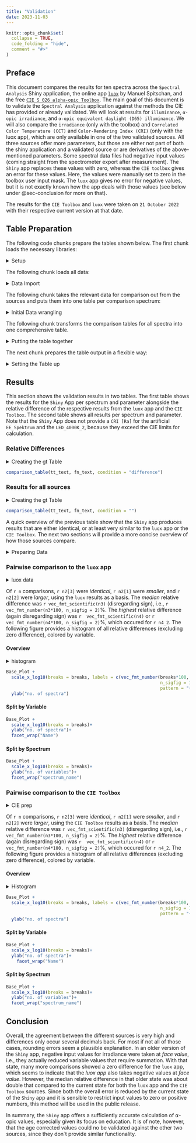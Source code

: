 ```yaml
---
title: "Validation"
date: 2023-11-03
---
```


```r
knitr::opts_chunk$set(
  collapse = TRUE,
  code_folding = "hide",
  comment = "#>"
)
```

## Preface

This document compares the results for ten spectra across the `Spectral Analysis` Shiny application, the online app [`luox`](https://luox.app) by Manuel Spitschan, and the free [`CIE S 026 alpha-opic Toolbox`](https://files.cie.co.at/CIE%20S%20026%20alpha-opic%20Toolbox%20User%20Guide.pdf). The main goal of this document is to validate the `Spectral Analysis` application against the methods the CIE has provided or already validated. We will look at results for `illuminance`, `α-opic irradiance`, and `α-opic equivalent daylight (D65) illuminance`. We will also compare the `irradiance` (only with the toolbox) and `Correlated Color Temperature (CCT)` and `Color-Rendering Index (CRI)` (only with the luox app), which are only available in one of the two validated sources. All three sources offer more parameters, but those are either not part of both the shiny application and a validated source or are derivatives of the above-mentioned parameters. Some spectral data files had negative input values (coming straight from the spectrometer export after measurement). The `Shiny` app replaces these values with zero, whereas the `CIE toolbox` gives an error for these values. Here, the values were manually set to zero in the toolbox user input mask. The `luox` app gives no error for negative values, but it is not exactly known how the app deals with those values (see below under @sec-conclusion for more on that).

The results for the `CIE Toolbox` and `luox` were taken on `21 October 2022` with their respective current version at that date.

## Table Preparation

The following code chunks prepare the tables shown below. The first chunk loads the necessary libraries:

<details><summary> Setup </summary> 
```r

#Setup code, data import, initial data selection to get to one comparison file
#read all libraries
library(dplyr)
library(purrr)
library(ggplot2)
library(tibble)
library(readr)
library(stringr)
library(tidyr)
library(readxl)
library(magick)
library(gt)
library(here)
library(cowplot)

#Plottheme
theme_set(theme_cowplot(font_size = 10, font_family = "sans"))

```
</details> 

The following chunk loads all data:

<details><summary> Data Import </summary> 
```r
#Data Import -------------------

##read all filenames and paths of spectra
spectra <- 
  tibble(
    file_names = list.files("./Original_Spectra"),
    file_path = paste0("./Original_Spectra/", list.files("./Original_Spectra"))
    )

##read the csv-files to that spectra
spectra <- 
  spectra %>% 
  rowwise() %>% 
  mutate(Spectrum = list(read_csv(file_path)))

##create a name column 
spectra <- 
  spectra %>% 
  mutate(spectrum_name = str_replace(file_names, ".csv", ""))

##read the results from the luox app
spectra <- 
  spectra %>% 
  rowwise() %>% 
  mutate(
    luox = list(
      read_csv(
        paste0("./Results_Luox_2022-10-21/", spectrum_name, 
               "/download-calc.csv")
        )
      )
    )

##read the results from the shiny app
###filepath
excel_file_path <- function(spectrum_name) {
  paste0(
    "./Results_ShinyApp/",
    {{ spectrum_name }}, 
    "/",
    {{ spectrum_name }}, 
    "_9_2022-10-20.xlsx"
    )
}
###list for each worksheet in the excel-file
spectra <- 
  spectra %>% 
  rowwise() %>% 
  mutate(
    shiny = list(
      list(
        Radiometrie = read_xlsx(
          excel_file_path(spectrum_name), 
          sheet = "Radiometrie"
          ),
        Photometrie = read_xlsx(
          excel_file_path(spectrum_name), 
          sheet = "Photometrie"
          ),
        Alpha = read_xlsx(
          excel_file_path(spectrum_name), 
          sheet = "Alpha-opisch"
          )
        )
      )
    ) 

##read the results from the CIE toolbox
spectra <- 
  spectra %>% 
  rowwise() %>% 
  mutate(
    toolbox = list(
      read_xlsx(
        paste0(
          "./Results_CIE_Toolbox/", 
          spectrum_name, 
          "/CIE S 026 alpha-opic Toolbox.xlsx"
          ), 
        sheet = "Outputs"
        )
      )
    )


```
</details> 

The following chunk takes the relevant data for comparison out from the sources and puts them into one table per comparison spectrum:

<details><summary> Initial Data wrangling </summary> 
```r

#Initial Data wrangling -------------------
##take the relevant datapoints from the luox results
### the relevant data in the luox results are in column 2, rows 1, 6 to 15, 22, 
### and 24
locations_luox <- c(1, 6:15, 22, 24)
spectra <- 
  spectra %>% 
  rowwise() %>% 
  mutate(
    excerpt = list(
      tibble(
        Name = luox %>% pull(1) %>% .[locations_luox],
        Results_luox = luox %>% pull(2) %>% .[locations_luox]
        )
      )
    )

###Add a row for irradiance, which is missing in the luox output
spectra <- 
  spectra %>% 
  mutate(
    excerpt = list(
      rbind(
        excerpt[1:11,], 
        c("Irradiance (mW ⋅ m⁻²)", NA), 
        excerpt[12:13,]
        )
      ),
    excerpt = list(
      excerpt %>% mutate(Results_luox = as.numeric(Results_luox))
    )
    )

##extract the relevant datapoints from the shiny app
### the relevant data in the shiny app results are in the list 
### - "Photometrie", column 3, row 1, 
### - "Alpha", column 3 to 7, row 1 to 2 (the order has to be adjusted in order 
###to match the luox data frame)
### - "Radiometrie, column 3, row 1, 
### - "Photometrie", column 3, row 4 to 5
shiny_extract <- function(data, sheet, column = Wert, rows) {
  data %>% .[[sheet]] %>% pull({{ column }}) %>% .[rows]
}
spectra <- 
  spectra %>% 
  rowwise() %>% 
  mutate(
    excerpt = list(
      cbind(
        excerpt[1],
        tibble(
        Results_shiny = as.numeric(
          c(
            shiny_extract(
              data = shiny, sheet = "Photometrie", rows = 1),
            shiny_extract(
              data = shiny, sheet = "Alpha", column = "Cyanopsin", rows = 2),
            shiny_extract(
              data = shiny, sheet = "Alpha", column = "Chloropsin", rows = 2),
            shiny_extract(
              data = shiny, sheet = "Alpha", column = "Erythropsin", rows = 2),
            shiny_extract(
              data = shiny, sheet = "Alpha", column = "Rhodopsin", rows = 2),
            shiny_extract(
              data = shiny, sheet = "Alpha", column = "Melanopsin", rows = 2),
            shiny_extract(
              data = shiny, sheet = "Alpha", column = "Cyanopsin", rows = 1),
            shiny_extract(
              data = shiny, sheet = "Alpha", column = "Chloropsin", rows = 1),
            shiny_extract(
              data = shiny, sheet = "Alpha", column = "Erythropsin", rows = 1),
            shiny_extract(
              data = shiny, sheet = "Alpha", column = "Rhodopsin", rows = 1),
            shiny_extract(
              data = shiny, sheet = "Alpha", column = "Melanopsin", rows = 1),
            shiny_extract(
              data = shiny, sheet = "Radiometrie", rows = 1),
            shiny_extract(
              data = shiny, sheet = "Photometrie", rows = c(4, 5))
            )
          )
        ),
        excerpt[2]
        )
      )
  )

##extract the relevant datapoints from the CIE Toolbox
### the relevant data in the toolbox are in 
### column 3, row 14
### column 1 to 5, row 20-> needs to be multiplied by a factor of 1000 to be in 
### mW, to which the other sources are scaled.
### column 1 to 5, row 32
### column 1, row 14 -> needs to be multiplied by a factor of 1000 to be in mW, 
### to which the other sources are scaled.
spectra <- 
  spectra %>% 
  mutate(
    excerpt = list(
      cbind(
        excerpt,
        tibble(
          Results_toolbox = as.numeric(
            c(
              toolbox %>% pull(3) %>% .[14],
              toolbox %>% {as.vector(.[20,])} %>% as.numeric %>% 
                magrittr::multiply_by(1000),
              toolbox %>% {as.vector(.[32,])},
              toolbox %>% pull(1) %>% .[14] %>% as.numeric %>% 
                magrittr::multiply_by(1000),
              NA, NA
              )
            )
          )
        )
      )
    )






```
</details> 

The following chunk transforms the comparison tables for all spectra into one comprehensive table.

<details><summary> Putting the table together </summary> 
```r
#Putting the table together -------------------
##create a function that calculates the relative difference between the shiny 
##app-results, and another source
Deviation <- function(Results, Results2){
  if(!is.na({{ Results }}) & !is.na({{ Results2 }})){
  res <- 1- {{ Results }} / {{ Results2 }}
  res2 <- vec_fmt_scientific(res)
  if(res < 0) {
    paste0('<div style="color:red">', res2, '</div>')
  }
  else if(res == 0 ) {
    paste0('<div style="color:green">', res2, '</div>')
  }
  else {
    paste0('<div style="color:blue">', res2, '</div>')
  }

  }
  else NA
}

##new dataframe, unnested data, columns for relative difference
Results <- 
  spectra %>% 
  select(spectrum_name, excerpt) %>% 
  unnest(excerpt) %>% 
  rowwise() %>% 
  mutate(Dev_luox = Deviation(Results_luox, Results_shiny),
         Dev_toolbox = Deviation(Results_toolbox, Results_shiny)
         )

##pivoting the dataframe wider, so that each spectrum has only one row
Results <- 
  Results %>% 
  pivot_wider(
    id_cols = spectrum_name, 
    names_from = Name, 
    values_from = c(Results_shiny:Dev_toolbox),
    names_sep = "."
    )

##adding a placeholder for the spectrum picture, with the filepath
###filepath
pdf_file_path <- function(spectrum_name) {
  paste0("<img src='Results_ShinyApp/",
    {{ spectrum_name }}, 
    "/",
    {{ spectrum_name }}, 
    "_1_Radiometrie_2022-10-20.png' style=\'height:80px;\'>"
    )
}
###splicing the dataframes together
Results <- cbind(Results[,1], as_tibble_col(
  pdf_file_path(spectra$spectrum_name), column_name = "Picture"), Results[,-1])

```
</details> 

The next chunk prepares the table output in a flexible way:

<details><summary> Setting the Table up </summary> 
```r
#setting the table up -------------------

##names for the merging
merging_names <- spectra$excerpt[[1]]$Name
merging_names2 <- spectra$excerpt[[1]]$Name %>% str_replace("\\(", "<br>\\(")

##column names for renaming
col_names <- paste0("Results_shiny.", merging_names)
##creating a list with one entry per variable, named after the column name (to 
##be renamed later)
renaming <- rbind(merging_names2)
names(renaming) <- col_names
renaming <- renaming %>% as.list()
renaming <- map(renaming, md)

#creating a list with cells not to format by decimals
number_fmt_col <- 
  Results %>% select(!starts_with("Dev") & !Picture & !spectrum_name) %>% 
  names()

##function that does the merging
merging <- function(data, Name, condition = "difference") {
  if(condition == "difference"){
  data %>% cols_merge(columns = ends_with(Name, ignore.case = FALSE),
             pattern = "<div style='color:lightgrey'>shiny:</div>{1}<div
             style='color:lightgrey'>luox:</div>{4}<div style='color:lightgrey'>
             toolbox:</div>{5}")
  }
  else {
      data %>% cols_merge(columns = ends_with(Name, ignore.case = FALSE),
             pattern = "<div style='color:lightgrey'>shiny:</div>{1}<div
             style='color:lightgrey'>luox:</div>{2}<div style='color:lightgrey'>
             toolbox:</div>{3}")
  }
}

#creating a function for the gt table
comparison_table <- function(tt_text, fn_text, condition) {
gtobj <- Results %>% 
  gt(rowname_col = c("spectrum_name")) %>% 
  tab_header(title = md(paste0("**Validation Results: ",tt_text , "**"))) %>% 
  tab_footnote(footnote = fn_text)

for(i in seq_along(merging_names)) {
  gtobj <- gtobj %>% merging(merging_names[i], condition = condition)
}

gtobj <- gtobj %>%   
  fmt_markdown(columns = everything()) %>%
  fmt_number(
    columns = all_of(number_fmt_col),
    decimals = 3,
    sep_mark = "",
    pattern = "{x}<br>"
    ) %>%
  cols_align(align = "center") %>% 
  cols_label(.list = renaming) %>%
  sub_missing(missing_text = md("---<br>")) %>% 
  cols_width(
    Picture ~px(150),
    everything() ~ px(80)
  ) %>% 
  opt_align_table_header(align = "left") %>% 
  tab_options(table.font.size = "9px")

gtobj

}

```
</details> 

## Results

This section shows the validation results in two tables. The first table shows the results for the `Shiny` App per spectrum and parameter alongside the relative difference of the respective results from the `luox` app and the `CIE Toolbox`. The second table shows all results per spectrum and parameter. Note that the `Shiny` App does not provide a `CRI [Ra]` for the artificial `EE_Spektrum` and the `LED_4000K_2`, because they exceed the CIE limits for calculation.

::: panel-tabset
### Relative Differences

<details><summary> Creating the gt Table </summary> 
```r
#creating the gtable -------------------

#text for the subtitle
fn_text <- 
  md(paste0(
    "The first number in every cell shows the Result from the *Shiny* app, ",
    "<br>the second number the **relative** difference of the respective ",
    "result from the *luox* app, <br>whereas the third number shows the same ",
    "for the result from the *CIE S026 Toolbox*. <br><a style='color:green'>",
    "green</a> values indicate a zero difference, <a style='color:red'>red</a>",
    " a negative difference, and <a style='color:blue'>blue</a> a positive ",
    "difference. <br>All *Shiny* values are rounded to three decimals. <br>", 
    "Missing values or pairwise comparisons are indicated by a ---."))

tt_text <- "Relative Differences"
```
</details> 
```r
comparison_table(tt_text, fn_text, condition = "difference")
```

### Results for all sources

<details><summary> Creating the gt Table </summary> 
```r

#creating the gtable -------------------

#text for the subtitle
fn_text <- md("The first number in every cell shows the Result from the *Shiny* 
              app, <br>the second number the result from the *luox* app, <br>
              whereas the third number shows the result from the *CIE S026 
              Toolbox*. <br>All values are rounded to three decimals. <br>
              Missing values are indicated by a ---.")

tt_text <- "All Results"
```
</details> 
```r
comparison_table(tt_text, fn_text, condition = "")

```
:::

A quick overview of the previous table show that the `Shiny` app produces results that are either identical, or at least very similar to the `luox` app or the `CIE Toolbox`. The next two sections will provide a more concise overview of how those sources compare.

<details><summary> Preparing Data </summary> 
```r
#extract the relative difference differentiated by spectrum and variable
Discussion <- 
  spectra %>% 
  select(spectrum_name, excerpt) %>% 
  unnest(excerpt) %>% 
  rowwise() %>% 
  mutate(Dev_luox = 1 - Results_luox/Results_shiny,
         Dev_toolbox = 1 - Results_toolbox/Results_shiny
         ) %>% 
  ungroup()

#throwing the units out for visualization
Discussion <- 
  Discussion %>% mutate(Name = str_replace(Name, "\\(mW ⋅ m⁻²\\)", ""),
                        Name = str_replace(Name, "\\(lx\\)", ""))

```
</details> 

### Pairwise comparison to the `luox` app

<details><summary> luox data </summary> 
```r
#creating a subframe for the luox-data, filtered by removing all non-comparisons
Data <- Discussion %>% dplyr::filter(!is.na(Dev_luox))
#number of comparisons made
n <- Data %>% count() %>% pull(1)
#number of comparisons split by difference
n2 <- Data %>% group_by(Dev_luox == 0, Dev_luox > 0, Dev_luox < 0) %>% 
  count() %>% pull(n)
n2[3] <- ifelse(is.na(n2[3]), "none",  n2[3])
#median difference when disregarding sign
n3 <- Data %>% filter(Dev_luox != 0) %>% 
  dplyr::summarise(median = median(abs(Dev_luox))) %>% pull(1)
#maximum difference
n4 <- Data %>% pull(Dev_luox) %>% abs() %>% max()
#where did this difference occur
n4_2 <- Data$Name[abs(Data$Dev_luox) == n4]

```
</details> 

Of `r n` comparisons, `r n2[3]` were *identical*, `r n2[1]` were *smaller*, and `r n2[2]` were *larger*, using the `luox` results as a basis. The *median* relative difference was `r vec_fmt_scientific(n3)` (disregarding sign), i.e., `r vec_fmt_number(n3*100, n_sigfig = 2)`%. The *highest* relative difference (again disregarding sign) was `r  vec_fmt_scientific(n4)` or `r vec_fmt_number(n4*100, n_sigfig = 2)`%, which occured for ``r n4_2``. The following figure provides a histogram of all relative differences (excluding zero difference), colored by variable.

::: panel-tabset
#### Overview

<details><summary> histogram </summary> 
```r
#make a histogram of the values and calculate relevant values

breaks <- c(10^-15, 10^-10, 10^-5, 1)

Base_Plot <- 
  Data %>% filter(Dev_luox !=0) %>% 
  ggplot(aes(x=abs(Dev_luox))) +
  geom_histogram(aes(fill = Name))+
  xlab("relative difference (irregarding sign)")+
  expand_limits(x= 1)
```
</details> 
```r
Base_Plot +
  scale_x_log10(breaks = breaks, labels = c(vec_fmt_number(breaks*100, 
                                                           n_sigfig = 1, 
                                                           pattern = "{x}%"))) +
  ylab("no. of spectra")
```

#### Split by Variable

```r
Base_Plot +
  scale_x_log10(breaks = breaks)+
  ylab("no. of spectra")+
  facet_wrap("Name")
```

#### Split by Spectrum

```r

Base_Plot +
  scale_x_log10(breaks = breaks)+
  ylab("no. of variables")+
  facet_wrap("spectrum_name")

```
:::

### Pairwise comparison to the `CIE Toolbox`

<details><summary> CIE prep </summary> 
```r
#creating a subframe for the luox-data, filtered by removing all non-comparisons
Data <- Discussion %>% dplyr::filter(!is.na(Dev_toolbox))
#number of comparisons made
n <- Data %>% count() %>% pull(1)
#number of comparisons split by difference
n2 <- Data %>% group_by(Dev_toolbox == 0, Dev_toolbox > 0, Dev_toolbox < 0) %>% 
  count() %>% pull(n)
n2[3] <- ifelse(is.na(n2[3]), "none",  n2[3])
#median difference when disregarding sign
n3 <- Data %>% filter(Dev_toolbox != 0) %>% 
  dplyr::summarise(median = median(abs(Dev_toolbox))) %>% pull(1)
#maximum difference
n4 <- Data %>% pull(Dev_toolbox) %>% abs() %>% max()
#where did this difference occur
n4_2 <- Data$Name[abs(Data$Dev_toolbox) == n4]

```
</details> 

Of `r n` comparisons, `r n2[3]` were *identical*, `r n2[1]` were *smaller*, and `r n2[2]` were *larger*, using the `CIE Toolbox` results as a basis. The *median* relative difference was `r vec_fmt_scientific(n3)` (disregarding sign), i.e., `r vec_fmt_number(n3*100, n_sigfig = 2)`%. The *highest* relative difference (again disregarding sign) was `r  vec_fmt_scientific(n4)` or `r vec_fmt_number(n4*100, n_sigfig = 2)`%, which occured for ``r n4_2``. The following figure provides a histogram of all relative differences (excluding zero difference), colored by variable.

::: panel-tabset
#### Overview

<details><summary> Histogram </summary> 
```r
#make a histogram of the values and calculate relevant values

Base_Plot <- 
  Data %>% filter(Dev_toolbox !=0) %>% 
  ggplot(aes(x=abs(Dev_toolbox))) +
  geom_histogram(aes(fill = Name))+
  xlab("relative difference (irregarding sign)")+
  expand_limits(x= 1)
```
</details> 

```r
Base_Plot +
  scale_x_log10(breaks = breaks, labels = c(vec_fmt_number(breaks*100, 
                                                           n_sigfig = 1, 
                                                           pattern = "{x}%")))+
  ylab("no. of spectra")
```

#### Split by Variable

```r

Base_Plot +
  scale_x_log10(breaks = breaks)+
  ylab("no. of spectra")+
    facet_wrap("Name")
```

#### Split by Spectrum

```r

Base_Plot +
  scale_x_log10(breaks = breaks)+
  ylab("no. of variables")+
  facet_wrap("spectrum_name")

```
:::

## Conclusion {#sec-conclusion}

Overall, the agreement between the different sources is very high and differences only occur several decimals back. For most if not all of those cases, rounding errors seem a plausible explanation. In an older version of the `Shiny` app, negative input values for irradiance were taken at *face value*, i.e., they actually reduced variable values that require summation. With that state, many more comparisons showed a zero difference for the `luox` app, which seems to indicate that the *luox app* also takes negative values at *face value*. However, the median relative difference in that older state was about double that compared to the current state for both the `luox` app and the `CIE Toolbox` sources. Since both the overall error is reduced by the current state of the `Shiny` app and it is sensible to restrict input values to zero or positive numbers, this method will be used in the public release.

In summary, the `Shiny` app offers a sufficiently accurate calculation of ⍺-opic values, especially given its focus on education. It is of note, however, that the age corrected values could no be validated against the other two sources, since they don´t provide similar functionality.
